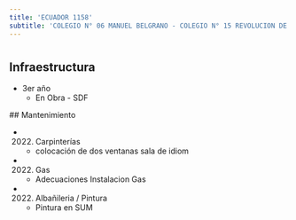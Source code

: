 ```yaml
---
title: 'ECUADOR 1158'
subtitle: 'COLEGIO N° 06 MANUEL BELGRANO - COLEGIO N° 15 REVOLUCION DE MAYO'
---
```


#
## Infraestructura

* 3er año 
    + En Obra - SDF 


 ## Mantenimiento

*  (2022) Carpinterías 
    + colocación de dos ventanas sala de idiom

*  (2022) Gas 
    + Adecuaciones Instalacion Gas

*  (2022) Albañileria / Pintura 
    + Pintura en SUM








